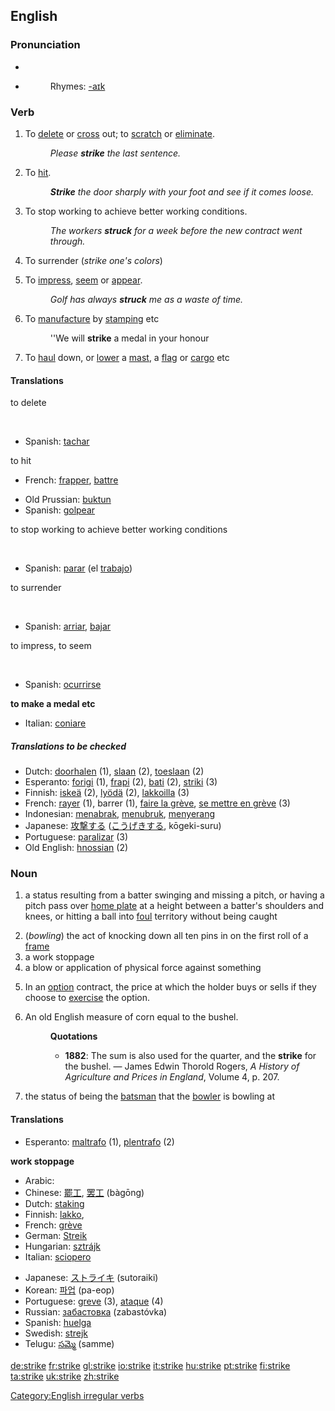 ==English==

===Pronunciation===
*{{IPA|/stɻaɪk/}}
*{{audio|en-us-strike.ogg|Audio (US)}}
*:Rhymes: [[Rhymes:English:-aɪk|-aɪk]]

===Verb===
[[Category:English irregular verbs]]
{{en-verb|strikes|striking|struck|'''[[struck]]''' or '''[[stricken]]'''}}

# To [[delete]] or [[cross]] out; to [[scratch]] or [[eliminate]].
#:''Please '''strike''' the last sentence.''
# To [[hit]].
#:'''''Strike''' the door sharply with your foot and see if it comes loose.''
# To stop working to achieve better working conditions.
#:''The workers '''struck''' for a week before the new contract went through.''
# {{obsolete}} To surrender (''strike one's colors'')
# To [[impress]], [[seem]] or [[appear]].
#:''Golf has always '''struck''' me as a waste of time.''
# To [[manufacture]] by [[stamping]] etc
#:''We will '''strike''' a medal in your honour
#{{nautical}} To [[haul]] down, or [[lower]] a [[mast]], a [[flag]] or [[cargo]] etc

====Translations====
;to delete
{{top}}
&nbsp;
{{mid}}
*Spanish: [[tachar]]
{{bottom}}

;to hit
{{top}}
*French: [[frapper]], [[battre]]
{{mid}}
*Old Prussian: [[buktun]]
*Spanish: [[golpear]]
{{bottom}}

;to stop working to achieve better working conditions
{{top}}
&nbsp;
{{mid}}
*Spanish: [[parar]] (el [[trabajo]])
{{bottom}}

;to surrender
{{top}}
&nbsp;
{{mid}}
*Spanish: [[arriar]], [[bajar]]
{{bottom}}

;to impress, to seem
{{top}}
&nbsp;
{{mid}}
*Spanish: [[ocurrirse]]
{{bottom}}

'''to make a medal etc'''
{{top}}
*Italian: [[coniare]]
{{mid}}

{{bottom}}

=====Translations to be checked=====
{{rfc-trans}}
*Dutch: [[doorhalen]] (1), [[slaan]] (2), [[toeslaan]] (2)
*Esperanto: [[forigi]] (1), [[frapi]] (2), [[bati]] (2), [[striki]] (3)
*Finnish: [[iskeä]] (2), [[lyödä]] (2), [[lakkoilla]] (3)
*French: [[rayer]] (1), barrer (1), [[faire la grève]], [[se mettre en grève]] (3)
*Indonesian: [[tabrak|menabrak]], [[tubruk|menubruk]], [[serang|menyerang]]
*Japanese: [[攻撃]]する ([[こうげき]]する, kōgeki-suru)
*Portuguese: [[paralizar]] (3) 
*Old English: [[hnossian]] (2)

===Noun===
{{en-noun}}

# {{baseball}} a status resulting from a batter swinging and missing a pitch, or having a pitch pass over [[home plate]] at a height between a batter's shoulders and knees, or hitting a ball into [[foul]] territory without being caught
# (''bowling'') the act of knocking down all ten pins in on the first roll of a [[frame]]
# a work stoppage
# a blow or application of physical force against something
# {{finance}} In an [[option]] contract, the price at which the holder buys or sells if they choose to [[exercise]] the option.
# An old English measure of corn equal to the bushel.
#:'''Quotations'''
#:*'''1882''': The sum is also used for the quarter, and the '''strike''' for the bushel. &mdash; James Edwin Thorold Rogers, ''A History of Agriculture and Prices in England'', Volume 4, p. 207.
#{{cricket}} the status of being the [[batsman]] that the [[bowler]] is bowling at

====Translations====
*Esperanto: [[maltrafo]] (1), [[plentrafo]] (2)

'''work stoppage'''
{{top}}
*Arabic: {{ARchar|[[اضراب]]}} {{Unicode|(’iɖrá:b)}}
*Chinese: [[罷工]], [[罢工]] (bàgōng)
*Dutch: [[staking]]
*Finnish: [[lakko]], 
*French: [[grève]] {{f}}
*German: [[Streik]]
*Hungarian: [[sztrájk]]
*Italian: [[sciopero]]
{{mid}}
*Japanese: [[ストライキ]] (sutoraiki)
*Korean: [[파업]] (pa-eop)
*Portuguese: [[greve]] {{f}} (3), [[ataque]] {{m}} (4)
*Russian: [[забастовка]] (zabastóvka)
*Spanish: [[huelga]] {{f}}
*Swedish: [[strejk]]
*Telugu: [[సమ్మె]] (samme)
{{bottom}}

[[de:strike]]
[[fr:strike]]
[[gl:strike]]
[[io:strike]]
[[it:strike]]
[[hu:strike]]
[[pt:strike]]
[[fi:strike]]
[[ta:strike]]
[[uk:strike]]
[[zh:strike]]